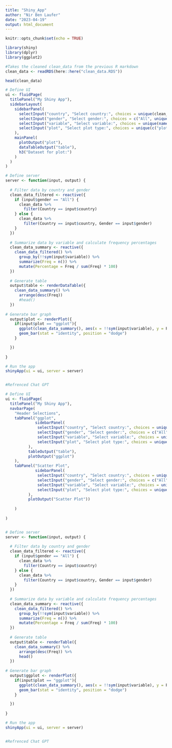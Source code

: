 ```yaml
---
title: "Shiny_App"
author: "Nir Ben Laufer"
date: "2023-04-19"
output: html_document
---
```


```r

knitr::opts_chunk$set(echo = TRUE)

```


```r

library(shiny)
library(dplyr)
library(ggplot2)

```



```r

#Takes the cleaned clean_data from the previous R markdown
clean_data <- readRDS(here::here("clean_data.RDS"))

head(clean_data)

```



```r

# Define UI
ui <- fluidPage(
  titlePanel("My Shiny App"),
  sidebarLayout(
    sidebarPanel(
      selectInput("country", "Select country:", choices = unique(clean_data$Country)),
      selectInput("gender", "Select gender:", choices = c("All", unique(clean_data$Gender))),
      selectInput("variable", "Select variable:", choices = unique(names(clean_data)[2:ncol(clean_data)])),
      selectInput("plot", "Select plot type:", choices = unique(c("plotly", "ggplot")))
    ),
    mainPanel(
      plotOutput("plot"),
      dataTableOutput("table"),
      h3("Dataset for plot:")
    )
  )
)

# Define server
server <- function(input, output) {
  
  # Filter data by country and gender
  clean_data_filtered <- reactive({
    if (input$gender == "All") {
      clean_data %>%
        filter(Country == input$country)
    } else {
      clean_data %>%
        filter(Country == input$country, Gender == input$gender)
    }
  })
  
  # Summarize data by variable and calculate frequency percentages
  clean_data_summary <- reactive({
    clean_data_filtered() %>%
      group_by(!!sym(input$variable)) %>%
      summarize(Freq = n()) %>%
      mutate(Percentage = Freq / sum(Freq) * 100)
  })
  
  # Generate table
  output$table <- renderDataTable({
    clean_data_summary() %>%
      arrange(desc(Freq))
      #head()
  })
  
# Generate bar graph
  output$plot <- renderPlot({
    if(input$plot == "ggplot"){
      ggplot(clean_data_summary(), aes(x = !!sym(input$variable), y = Percentage)) +
      geom_bar(stat = "identity", position = "dodge")
    }  

  })
  
}

# Run the app
shinyApp(ui = ui, server = server)


#Refrenced Chat GPT

```

```r

# Define UI
ui <- fluidPage(
  titlePanel("My Shiny App"),
  navbarPage(
    "Header Selections",
    tabPanel("ggplot",
             sidebarPanel(
              selectInput("country", "Select country:", choices = unique(clean_data$Country)),
              selectInput("gender", "Select gender:", choices = c("All", unique(clean_data$Gender))),
              selectInput("variable", "Select variable:", choices = unique(names(clean_data)[2:ncol(clean_data)])),
              selectInput("plot", "Select plot type:", choices = unique(c("plotly", "ggplot")))
          ),
          tableOutput("table"),
          plotOutput("ggplot")
    ),
    tabPanel("Scatter Plot",
             sidebarPanel(
              selectInput("country", "Select country:", choices = unique(clean_data$Country)),
              selectInput("gender", "Select gender:", choices = c("All", unique(clean_data$Gender))),
              selectInput("variable", "Select variable:", choices = unique(names(clean_data)[2:ncol(clean_data)])),
              selectInput("plot", "Select plot type:", choices = unique(c("plotly", "ggplot")))
          ),
          plotOutput("Scatter Plot"))
               
    )
             
)


# Define server
server <- function(input, output) {
  
  # Filter data by country and gender
  clean_data_filtered <- reactive({
    if (input$gender == "All") {
      clean_data %>%
        filter(Country == input$country)
    } else {
      clean_data %>%
        filter(Country == input$country, Gender == input$gender)
    }
  })
  
  # Summarize data by variable and calculate frequency percentages
  clean_data_summary <- reactive({
    clean_data_filtered() %>%
      group_by(!!sym(input$variable)) %>%
      summarize(Freq = n()) %>%
      mutate(Percentage = Freq / sum(Freq) * 100)
  })
  
  # Generate table
  output$table <- renderTable({
    clean_data_summary() %>%
      arrange(desc(Freq)) %>%
      head()
  })
  
# Generate bar graph
  output$ggplot <- renderPlot({
    if(input$plot == "ggplot"){
      ggplot(clean_data_summary(), aes(x = !!sym(input$variable), y = Percentage, color = !!sym(input$variable))) +
      geom_bar(stat = "identity", position = "dodge")
    }  

  })
  
}

# Run the app
shinyApp(ui = ui, server = server)


#Refrenced Chat GPT








```



